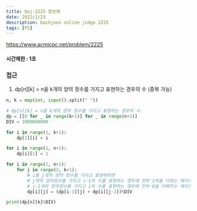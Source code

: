 ```yaml
---
title: boj-2225 합분해
date: 2022/1/23
description: backjoon online judge 2225
tags: [PS]
---
```


https://www.acmicpc.net/problem/2225

#### 시간제한 : 1초

### 접근
1. dp[n][k] = n을 k개의 양의 정수를 가지고 표현하는 경우의 수 (중복 가능)
```python
n, k = map(int, input().split(" "))

# dp[n][k] = n을 k개의 양의 정수를 가지고 표현하는 경우의 수.
dp = [[0 for _ in range(k+1)] for _ in range(n+1)]
DIV = 1000000000

for i in range(1, k+1):
    dp[1][i] = i

for i in range(1, n+1):
    dp[i][1] = 1

for i in range(2, n+1):
    for j in range(2, k+1):
        # i를 j개의 양의 정수를 가지고 표현하려면
        # j개의 양의정수를 가지고 i-1의 수를 표현하는 경우에 전부 1씩을 더하는 케이스
        # j-1개의 양의정수를 가지고 i의 수를 표현하는 경우에 전부 0을 더해주는 케이스
        dp[i][j] = (dp[i-1][j] + dp[i][j-1])%DIV

print(dp[n][k]%DIV)
```

